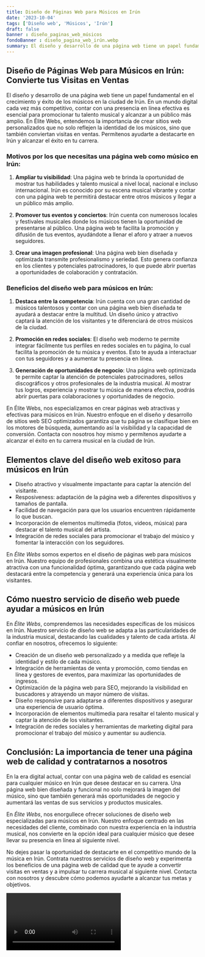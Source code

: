 ```yaml
---
title: Diseño de Páginas Web para Músicos en Irún
date: '2023-10-04'
tags: ['Diseño web', 'Músicos', 'Irún']
draft: false
banner : diseño_paginas_web_músicos
fondoBanner : diseño_pagina_web_irún.webp
summary: El diseño y desarrollo de una página web tiene un papel fundamental en el crecimiento y éxito de los músicos en la ciudad de Irún. En un mundo digital cada vez más competitivo, contar con una presencia en línea efectiva es esencial para promocionar tu talento musical y alcanzar a un público más amplio. En Élite Webs, entendemos la importancia de crear sitios web personalizados que no solo reflejen la identidad de los músicos, sino que también conviertan visitas en ventas. Permítenos ayudarte a destacarte en Irún y alcanzar el éxito en tu carrera.
---
```


## Diseño de Páginas Web para Músicos en Irún: Convierte tus Visitas en Ventas

El diseño y desarrollo de una página web tiene un papel fundamental en el crecimiento y éxito de los músicos en la ciudad de Irún. En un mundo digital cada vez más competitivo, contar con una presencia en línea efectiva es esencial para promocionar tu talento musical y alcanzar a un público más amplio. En Élite Webs, entendemos la importancia de crear sitios web personalizados que no solo reflejen la identidad de los músicos, sino que también conviertan visitas en ventas. Permítenos ayudarte a destacarte en Irún y alcanzar el éxito en tu carrera.

### Motivos por los que necesitas una página web como músico en Irún:

1. **Ampliar tu visibilidad**: Una página web te brinda la oportunidad de mostrar tus habilidades y talento musical a nivel local, nacional e incluso internacional. Irún es conocido por su escena musical vibrante y contar con una página web te permitirá destacar entre otros músicos y llegar a un público más amplio.

2. **Promover tus eventos y conciertos**: Irún cuenta con numerosos locales y festivales musicales donde los músicos tienen la oportunidad de presentarse al público. Una página web te facilita la promoción y difusión de tus eventos, ayudándote a llenar el aforo y atraer a nuevos seguidores.

3. **Crear una imagen profesional**: Una página web bien diseñada y optimizada transmite profesionalismo y seriedad. Esto genera confianza en los clientes y potenciales patrocinadores, lo que puede abrir puertas a oportunidades de colaboración y contratación.

### Beneficios del diseño web para músicos en Irún:

1. **Destaca entre la competencia**: Irún cuenta con una gran cantidad de músicos talentosos y contar con una página web bien diseñada te ayudará a destacar entre la multitud. Un diseño único y atractivo captará la atención de los visitantes y te diferenciará de otros músicos de la ciudad.

2. **Promoción en redes sociales**: El diseño web moderno te permite integrar fácilmente tus perfiles en redes sociales en tu página, lo cual facilita la promoción de tu música y eventos. Esto te ayuda a interactuar con tus seguidores y a aumentar tu presencia en línea.

3. **Generación de oportunidades de negocio**: Una página web optimizada te permite captar la atención de potenciales patrocinadores, sellos discográficos y otros profesionales de la industria musical. Al mostrar tus logros, experiencia y mostrar tu música de manera efectiva, podrás abrir puertas para colaboraciones y oportunidades de negocio.

En Élite Webs, nos especializamos en crear páginas web atractivas y efectivas para músicos en Irún. Nuestro enfoque en el diseño y desarrollo de sitios web SEO optimizados garantiza que tu página se clasifique bien en los motores de búsqueda, aumentando así la visibilidad y la capacidad de conversión. Contacta con nosotros hoy mismo y permítenos ayudarte a alcanzar el éxito en tu carrera musical en la ciudad de Irún.

<GifSeo />

<Cta />

## Elementos clave del diseño web exitoso para músicos en Irún

- Diseño atractivo y visualmente impactante para captar la atención del visitante.
- Resposiveness: adaptación de la página web a diferentes dispositivos y tamaños de pantalla.
- Facilidad de navegación para que los usuarios encuentren rápidamente lo que buscan.
- Incorporación de elementos multimedia (fotos, videos, música) para destacar el talento musical del artista.
- Integración de redes sociales para promocionar el trabajo del músico y fomentar la interacción con los seguidores.

En *Élite Webs* somos expertos en el diseño de páginas web para músicos en Irún. Nuestro equipo de profesionales combina una estética visualmente atractiva con una funcionalidad óptima, garantizando que cada página web destacará entre la competencia y generará una experiencia única para los visitantes.

## Cómo nuestro servicio de diseño web puede ayudar a músicos en Irún

En *Élite Webs*, comprendemos las necesidades específicas de los músicos en Irún. Nuestro servicio de diseño web se adapta a las particularidades de la industria musical, destacando las cualidades y talento de cada artista. Al confiar en nosotros, ofrecemos lo siguiente:

- Creación de un diseño web personalizado y a medida que refleje la identidad y estilo de cada músico.
- Integración de herramientas de venta y promoción, como tiendas en línea y gestores de eventos, para maximizar las oportunidades de ingresos.
- Optimización de la página web para SEO, mejorando la visibilidad en buscadores y atrayendo un mayor número de visitas.
- Diseño responsive para adaptarse a diferentes dispositivos y asegurar una experiencia de usuario óptima.
- Incorporación de elementos multimedia para resaltar el talento musical y captar la atención de los visitantes.
- Integración de redes sociales y herramientas de marketing digital para promocionar el trabajo del músico y aumentar su audiencia.

## Conclusión: La importancia de tener una página web de calidad y contratarnos a nosotros

En la era digital actual, contar con una página web de calidad es esencial para cualquier músico en Irún que desee destacar en su carrera. Una página web bien diseñada y funcional no solo mejorará la imagen del músico, sino que también generará más oportunidades de negocio y aumentará las ventas de sus servicios y productos musicales.

En *Élite Webs*, nos enorgullece ofrecer soluciones de diseño web especializadas para músicos en Irún. Nuestro enfoque centrado en las necesidades del cliente, combinado con nuestra experiencia en la industria musical, nos convierte en la opción ideal para cualquier músico que desee llevar su presencia en línea al siguiente nivel.

No dejes pasar la oportunidad de destacarte en el competitivo mundo de la música en Irún. Contrata nuestros servicios de diseño web y experimenta los beneficios de una página web de calidad que te ayude a convertir visitas en ventas y a impulsar tu carrera musical al siguiente nivel. Contacta con nosotros y descubre cómo podemos ayudarte a alcanzar tus metas y objetivos.

<Video />

<CtaBot job='Músicos' city='Irún'/>

<Gmaps query='Irún+españa+maps' />